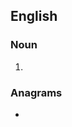 ==English==

===Noun===
{{head|en|noun form}}

# {{plural of|en|buster}}

===Anagrams===
* {{anagrams|en|a=bersstu|Strubes|Stubers}}